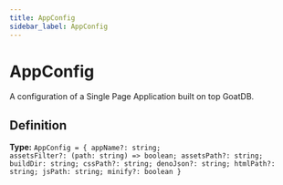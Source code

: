 ```yaml
---
title: AppConfig
sidebar_label: AppConfig
---
```


# AppConfig

A configuration of a Single Page Application built on top GoatDB.

## Definition

**Type:** <code>AppConfig = &#123; appName?: string; assetsFilter?: (path: string) =&gt; boolean; assetsPath?: string; buildDir: string; cssPath?: string; denoJson?: string; htmlPath?: string; jsPath: string; minify?: boolean &#125;</code>

